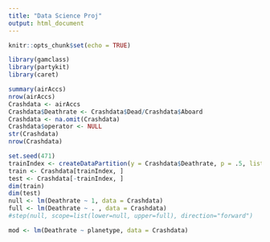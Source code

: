 ```yaml
---
title: "Data Science Proj"
output: html_document
---
```


```r
knitr::opts_chunk$set(echo = TRUE)
```

```r
library(gamclass)
library(partykit)
library(caret)
```

```r
summary(airAccs)
nrow(airAccs)
Crashdata <- airAccs
Crashdata$Deathrate <- Crashdata$Dead/Crashdata$Aboard
Crashdata <- na.omit(Crashdata)
Crashdata$operator <- NULL
str(Crashdata)
nrow(Crashdata)
```

```r
set.seed(471)
trainIndex <- createDataPartition(y = Crashdata$Deathrate, p = .5, list = FALSE, times = 1)
train <- Crashdata[trainIndex, ]
test <- Crashdata[-trainIndex, ]
dim(train)
dim(test)
null <- lm(Deathrate ~ 1, data = Crashdata)
full <- lm(Deathrate ~ . , data = Crashdata)
#step(null, scope=list(lower=null, upper=full), direction="forward")
```
```r
mod <- lm(Deathrate ~ planetype, data = Crashdata)
```

